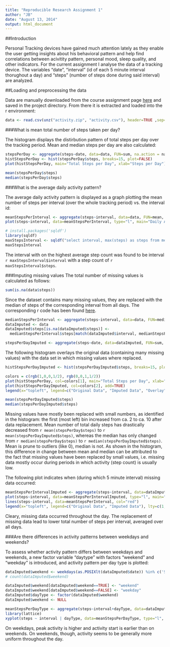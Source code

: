 ```yaml
---
title: "Reproducible Research Assignment 1"
author: "JB"
date: "August 13, 2014"
output: html_document
---
```

##Introduction 

Personal Tracking devices have gained much attention lately as they enable the user getting insights about his behavioral pattern and help find correlations between acivitity pattern, personal mood, sleep quality, and other indicators. For the current assignment I analyse the data of a tracking device. The variables "date", "interval" (id of each 5 minute interval thorughout a day) and "steps" (number of steps done during said interval) are analyzed. 

##Loading and preprocessing the data

Data are manually downloaded from the course assignment page [here](https://d396qusza40orc.cloudfront.net/repdata%2Fdata%2Factivity.zip) and saved in the project directory. From there it is extracted and loaded into the r environment:

```r
data <- read.csv(unz("activity.zip", "activity.csv"), header=TRUE ,sep=",")
```

###What is mean total number of steps taken per day?

The histogram displays the distirbution pattern of total steps per day over the tracking period. Mean and median steps per day are also calculated:

```r
stepsPerDay <- aggregate(steps~date, data=data, FUN=sum, na.action = na.omit)
histStepsPerDay <- hist(stepsPerDay$steps, breaks=15, plot=FALSE)
plot(histStepsPerDay, main="Total Steps per Day", xlab="Steps per Day")

mean(stepsPerDay$steps)
median(stepsPerDay$steps)
```


###What is the average daily activity pattern?

The average daily activity pattern is displayed as a graph plotting the mean number of steps per interval (over the whole tracking period) vs. the interval id: 
```r
meanStepsPerInterval <- aggregate(steps~interval, data=data, FUN=mean, na.action = na.omit)
plot(steps~interval, data=meanStepsPerInterval, type="l", main="Daily Activity Pattern", ylab="Mean of Steps per Interval over all days", xlab="ID of daily 5-minute interval")

```

```r
# install.packages('sqldf')
library(sqldf)
maxStepsInterval <- sqldf("select interval, max(steps) as steps from meanStepsPerInterval")
maxStepsInterval
```
The interval with on the highest average step count was found to be interval `r maxStepsInterval$interval` with a step count of `r maxStepsInterval$steps`.

###Imputing missing values
The total number of missing values is calculated as follows: 
```r
sum(is.na(data$steps))
```

Since the dataset contains many missing values, they are replaced with the median of steps of the corresponding interval from all days. The corresponding r code has been found [here](http://stackoverflow.com/questions/11971876/how-to-fill-na-with-median).

```r
medianStepsPerInterval <- aggregate(steps~interval, data=data, FUN=median, na.action = na.omit)
dataImputed <- data
dataImputed$steps[is.na(dataImputed$steps)] <- 
  medianStepsPerInterval$steps[match(dataImputed$interval, medianStepsPerInterval$interval)][is.na(dataImputed$steps)]

stepsPerDayImputed <- aggregate(steps~date, data=dataImputed, FUN=sum, na.action = na.omit)
```

The following histogram overlays the original data (containing many missing values) with the data set in which missing values where replaced. 

```r
histStepsPerDayImputed <- hist(stepsPerDayImputed$steps, breaks=15, plot=FALSE)

colors = c(rgb(1,0,0,1/2), rgb(0,0,1,1/2))
plot(histStepsPerDay, col=colors[1], main="Total Steps per Day", xlab="Steps per Day")
plot(histStepsPerDayImputed, col=colors[2], add=TRUE)
legend(x="topleft", legend=c("Original Data", "Imputed Data", "Overlay"), pch=15, col=append(colors, rgb(1,0,1,1/2)))

mean(stepsPerDayImputed$steps)
median(stepsPerDayImputed$steps)
```


Missing values have mostly been replaced with small numbers, as identified in the histogram: the first (most left) bin increased from ca. 2 to ca. 10 after data replacement. Mean number of total daily steps has drastically decreased from `r mean(stepsPerDay$steps)` to `r mean(stepsPerDayImputed$steps)`, whereas the median has only changed from `r median(stepsPerDay$steps)` to `r median(stepsPerDayImputed$steps)`. Mean is prune to outliers (like 0), median is not. As shown in the histogram, this difference in change between mean and median can be attributed to the fact that missing values have been replaced by small values, i.e. missing data mostly occur during periods in which activity (step count) is usually low. 


The following plot indicates when (during which 5 minute interval) missing data occurred: 
```r
meanStepsPerIntervalImputed <- aggregate(steps~interval, data=dataImputed, FUN=mean, na.action = na.omit)
plot(steps~interval, data=meanStepsPerIntervalImputed, type="l", main="Daily Activity Pattern (Imputed Data)", ylab="Mean of Steps per Interval over all days", xlab="ID of daily 5-minute interval", col="blue")
lines(steps~interval, data=meanStepsPerInterval, col="red")
legend(x="topleft", legend=c("Original Data", "Imputed Data"), lty=c(1,1), col=c("red", "blue"))
```

Cleary, missing data occurred throughout the day. The replacement of missing data lead to lower total number of steps per interval, averaged over all days. 

###Are there differences in activity patterns between weekdays and weekends?

To assess whether activity pattern differs between weekdays and weekends, a new factor variable "daytype" with factors "weekend" and "weekday" is introduced, and activity pattern per day type is plotted: 

```r
dataImputed$weekend <- weekdays(as.POSIXlt(dataImputed$date)) %in% c('Sunday','Saturday', 'Samstag', 'Sonntag')
# count(dataImputed$weekend)

dataImputed$weekend[dataImputed$weekend==TRUE] <- "weekend"
dataImputed$weekend[dataImputed$weekend==FALSE] <- "weekday"
dataImputed$dayType <- factor(dataImputed$weekend)
dataImputed$weekend <- NULL

meanStepsPerDayType <- aggregate(steps~interval+dayType, data=dataImputed, FUN=mean)
library(lattice)
xyplot(steps ~ interval | dayType, data=meanStepsPerDayType, type="l", as.table=TRUE)

```


On weekdays, peak activity is higher and activity start is earlier than on weekends. On weekends, though, activity seems to be generally more uniform throughout the day. 



